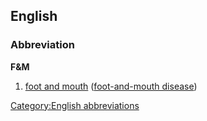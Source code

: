 ==English==

===Abbreviation===
'''F&M'''

# [[foot and mouth]] ([[foot-and-mouth disease]])

[[Category:English abbreviations]]
